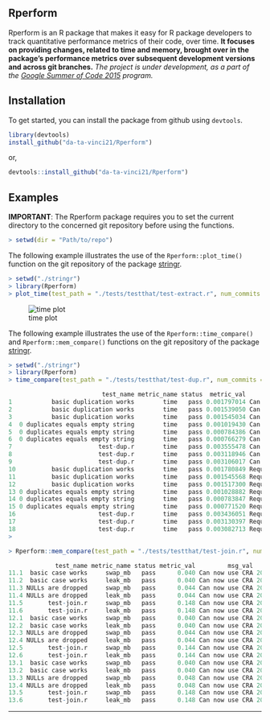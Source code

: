Rperform
--------

Rperform is an R package that makes it easy for R package developers to track quantitative performance metrics of their code, over time. <b>It focuses on providing changes, related to time and memory, brought over in the package’s performance metrics over subsequent development versions and across git branches.</b>
<em>The project is under development, as a part of the [Google Summer of Code 2015](https://github.com/rstats-gsoc/gsoc2015/wiki/Test-timings-on-Travis) program.</em>

Installation
------------

To get started, you can install the package from github using `devtools`.

``` r
library(devtools)
install_github("da-ta-vinci21/Rperform")
```
or,
```r
devtools::install_github("da-ta-vinci21/Rperform")
```

Examples
--------

<b>IMPORTANT</b>: The Rperform package requires you to set the current directory to the concerned 
git repository before using the functions.

```r
> setwd(dir = "Path/to/repo")
```

The following example illustrates the use of the `Rperform::plot_time()` function on the git repository
of the package [stringr](https://github.com/tdhock/stringr).

```r
> setwd("./stringr")
> library(Rperform)
> plot_time(test_path = "./tests/testthat/test-extract.r", num_commits = 10)
```
![time plot](images/Rplot_time.jpeg)

The following example illustrates the use of the `Rperform::time_compare()` and `Rperform::mem_compare()` functions on the git repository
of the package [stringr](https://github.com/tdhock/stringr).

```r
> setwd("./stringr")
> library(Rperform)
> time_compare(test_path = "./tests/testthat/test-dup.r", num_commits = 2)

                          test_name metric_name status  metric_val         msg_val           date_time
1           basic duplication works        time   pass 0.001797014 Can now use CRA 2015-01-08 14:09:43
2           basic duplication works        time   pass 0.001539050 Can now use CRA 2015-01-08 14:09:43
3           basic duplication works        time   pass 0.001545034 Can now use CRA 2015-01-08 14:09:43
4  0 duplicates equals empty string        time   pass 0.001019430 Can now use CRA 2015-01-08 14:09:43
5  0 duplicates equals empty string        time   pass 0.000784386 Can now use CRA 2015-01-08 14:09:43
6  0 duplicates equals empty string        time   pass 0.000766279 Can now use CRA 2015-01-08 14:09:43
7                        test-dup.r        time   pass 0.003555478 Can now use CRA 2015-01-08 14:09:43
8                        test-dup.r        time   pass 0.003118946 Can now use CRA 2015-01-08 14:09:43
9                        test-dup.r        time   pass 0.003106017 Can now use CRA 2015-01-08 14:09:43
10          basic duplication works        time   pass 0.001780849 Require latest  2015-01-08 14:03:37
11          basic duplication works        time   pass 0.001545568 Require latest  2015-01-08 14:03:37
12          basic duplication works        time   pass 0.001517300 Require latest  2015-01-08 14:03:37
13 0 duplicates equals empty string        time   pass 0.001028882 Require latest  2015-01-08 14:03:37
14 0 duplicates equals empty string        time   pass 0.000783847 Require latest  2015-01-08 14:03:37
15 0 duplicates equals empty string        time   pass 0.000771520 Require latest  2015-01-08 14:03:37
16                       test-dup.r        time   pass 0.003436051 Require latest  2015-01-08 14:03:37
17                       test-dup.r        time   pass 0.003130397 Require latest  2015-01-08 14:03:37
18                       test-dup.r        time   pass 0.003082713 Require latest  2015-01-08 14:03:37
> 
```

```r
> Rperform::mem_compare(test_path = "./tests/testthat/test-join.r", num_commits = 1)

             test_name metric_name status metric_val         msg_val           date_time
11.1  basic case works     swap_mb   pass      0.040 Can now use CRA 2015-01-08 14:09:43
11.2  basic case works     leak_mb   pass      0.040 Can now use CRA 2015-01-08 14:09:43
11.3 NULLs are dropped     swap_mb   pass      0.044 Can now use CRA 2015-01-08 14:09:43
11.4 NULLs are dropped     leak_mb   pass      0.044 Can now use CRA 2015-01-08 14:09:43
11.5       test-join.r     swap_mb   pass      0.148 Can now use CRA 2015-01-08 14:09:43
11.6       test-join.r     leak_mb   pass      0.148 Can now use CRA 2015-01-08 14:09:43
12.1  basic case works     swap_mb   pass      0.040 Can now use CRA 2015-01-08 14:09:43
12.2  basic case works     leak_mb   pass      0.040 Can now use CRA 2015-01-08 14:09:43
12.3 NULLs are dropped     swap_mb   pass      0.044 Can now use CRA 2015-01-08 14:09:43
12.4 NULLs are dropped     leak_mb   pass      0.044 Can now use CRA 2015-01-08 14:09:43
12.5       test-join.r     swap_mb   pass      0.144 Can now use CRA 2015-01-08 14:09:43
12.6       test-join.r     leak_mb   pass      0.144 Can now use CRA 2015-01-08 14:09:43
13.1  basic case works     swap_mb   pass      0.040 Can now use CRA 2015-01-08 14:09:43
13.2  basic case works     leak_mb   pass      0.040 Can now use CRA 2015-01-08 14:09:43
13.3 NULLs are dropped     swap_mb   pass      0.048 Can now use CRA 2015-01-08 14:09:43
13.4 NULLs are dropped     leak_mb   pass      0.048 Can now use CRA 2015-01-08 14:09:43
13.5       test-join.r     swap_mb   pass      0.148 Can now use CRA 2015-01-08 14:09:43
13.6       test-join.r     leak_mb   pass      0.148 Can now use CRA 2015-01-08 14:09:43
```

---

<!-- README.md is generated from README.Rmd. Please edit that file -->
